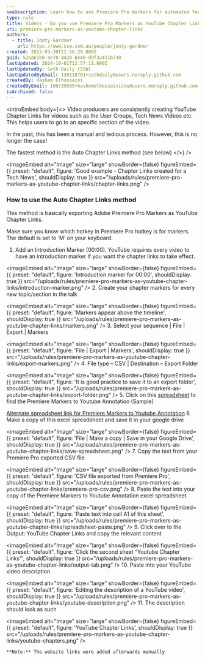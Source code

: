 ```yaml
---
seoDescription: Learn how to use Premiere Pro markers for automated YouTube chapter links, saving time on video organization
type: rule
title: Videos - Do you use Premiere Pro Markers as YouTube Chapter Links?
uri: premiere-pro-markers-as-youtube-chapter-links
authors:
  - title: Jonty Gardner
    url: https://www.ssw.com.au/people/jonty-gardner
created: 2022-03-30T21:56:29.000Z
guid: 52aa61b8-4e78-4428-be48-d9f32411b738
lastUpdated: 2024-10-01T12:57:11.000Z
lastUpdatedBy: Seth Daily [SSW]
lastUpdatedByEmail: 130118701+sethdaily@users.noreply.github.com
createdBy: Hashem Elhossaini
createdByEmail: 100739505+hashemelhossainissw@users.noreply.github.com
isArchived: false
---
```

<introEmbed
  body={<>
Video producers are consistently creating YouTube Chapter Links for videos such as the User Groups, Tech News Videos etc. This helps users to go to an specific section of the video.

In the past, this has been a manual and tedious process. However, this is no longer the case!

The fastest method is the Auto Chapter Links method (see below)
  </>}
/>

<imageEmbed
  alt="Image"
  size="large"
  showBorder={false}
  figureEmbed={{
    preset: "default",
    figure: 'Good example - Chapter Links created for a Tech News',
    shouldDisplay: true
  }}
  src="/uploads/rules/premiere-pro-markers-as-youtube-chapter-links/chapter-links.png"
/>

### How to use the Auto Chapter Links method

This method is basically exporting Adobe Premiere Pro Markers as YouTube Chapter Links.

Make sure you know which hotkey in Premiere Pro hotkey is for markers. The default is set to ‘M’ on your keyboard.

1. Add an Introduction Marker (00:00). YouTube requires every video to have an introduction marker if you want the chapter links to take effect.
   
<imageEmbed
  alt="Image"
  size="large"
  showBorder={false}
  figureEmbed={{
    preset: "default",
    figure: 'Introduction marker for 00:00',
    shouldDisplay: true
  }}
  src="/uploads/rules/premiere-pro-markers-as-youtube-chapter-links/introduction-marker.png"
/>
2. Create your chapter markers for every new topic/section in the talk
   
<imageEmbed
  alt="Image"
  size="large"
  showBorder={false}
  figureEmbed={{
    preset: "default",
    figure: 'Markers appear above the timeline',
    shouldDisplay: true
  }}
  src="/uploads/rules/premiere-pro-markers-as-youtube-chapter-links/markers.png"
/>
3. Select your sequence | File | Export | Markers
   
<imageEmbed
  alt="Image"
  size="large"
  showBorder={false}
  figureEmbed={{
    preset: "default",
    figure: 'File | Export | Markers',
    shouldDisplay: true
  }}
  src="/uploads/rules/premiere-pro-markers-as-youtube-chapter-links/export-markers.png"
/>
4. File type – CSV | Destination – Export Folder
   
<imageEmbed
  alt="Image"
  size="large"
  showBorder={false}
  figureEmbed={{
    preset: "default",
    figure: 'It is good practice to save it to an export folder',
    shouldDisplay: true
  }}
  src="/uploads/rules/premiere-pro-markers-as-youtube-chapter-links/export-folder.png"
/>
5. Click on this [spreadsheet](https://docs.google.com/spreadsheets/d/1JumI4F9eIvolz31MB7wsIaqlwVdaa2ipNNcSO6Cv_OM/edit#gid=1066692544) to find the Premiere Markers to Youtube Annotation (Sample)

   [Alternate spreadsheet link for Premiere Markers to Youtube Annotation](https://docs.google.com/spreadsheets/d/1T58oqSCajCMkbpPuIi6lU4nVPFwYooQY9RiKOeDKu5c/edit?usp=sharing)
6. Make a copy of this excel spreadsheet and save it in your google drive
   
<imageEmbed
  alt="Image"
  size="large"
  showBorder={false}
  figureEmbed={{
    preset: "default",
    figure: 'File | Make a copy | Save in your Google Drive',
    shouldDisplay: true
  }}
  src="/uploads/rules/premiere-pro-markers-as-youtube-chapter-links/save-spreadsheet.png"
/>
7. Copy the text from your Premiere Pro exported CSV file
   
<imageEmbed
  alt="Image"
  size="large"
  showBorder={false}
  figureEmbed={{
    preset: "default",
    figure: 'CSV file exported from Premiere Pro',
    shouldDisplay: true
  }}
  src="/uploads/rules/premiere-pro-markers-as-youtube-chapter-links/premiere-pro-csv.png"
/>
8. Paste the text into your copy of the Premiere Markers to Youtube Annotation excel spreadsheet
   
<imageEmbed
  alt="Image"
  size="large"
  showBorder={false}
  figureEmbed={{
    preset: "default",
    figure: 'Paste text into cell A1 of this sheet',
    shouldDisplay: true
  }}
  src="/uploads/rules/premiere-pro-markers-as-youtube-chapter-links/spreadsheet-paste.png"
/>
9. Click over to the Output: YouTube Chapter Links and copy the relevant content
   
<imageEmbed
  alt="Image"
  size="large"
  showBorder={false}
  figureEmbed={{
    preset: "default",
    figure: 'Click the second sheet “Youtube Chapter Links”',
    shouldDisplay: true
  }}
  src="/uploads/rules/premiere-pro-markers-as-youtube-chapter-links/output-tab.png"
/>
10. Paste into your YouTube video description
    
<imageEmbed
  alt="Image"
  size="large"
  showBorder={false}
  figureEmbed={{
    preset: "default",
    figure: 'Editing the description of a YouTube video',
    shouldDisplay: true
  }}
  src="/uploads/rules/premiere-pro-markers-as-youtube-chapter-links/youtube-description.png"
/>
11. The description should look as such
    
<imageEmbed
  alt="Image"
  size="large"
  showBorder={false}
  figureEmbed={{
    preset: "default",
    figure: 'YouTube Chapter Links',
    shouldDisplay: true
  }}
  src="/uploads/rules/premiere-pro-markers-as-youtube-chapter-links/youtube-chapters.png"
/>

    **Note:** The website links were added afterwards manually
